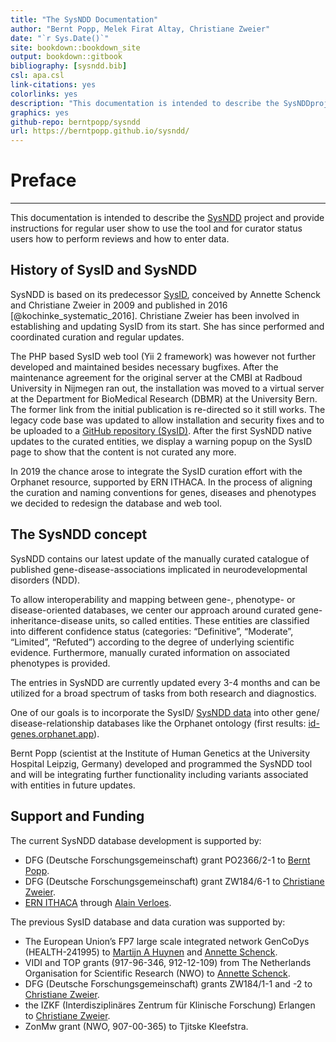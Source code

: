 ```yaml
--- 
title: "The SysNDD Documentation"
author: "Bernt Popp, Melek Firat Altay, Christiane Zweier"
date: "`r Sys.Date()`"
site: bookdown::bookdown_site
output: bookdown::gitbook
bibliography: [sysndd.bib]
csl: apa.csl
link-citations: yes
colorlinks: yes
description: "This documentation is intended to describe the SysNDDproject and provide instructions for regular usershow to use the tool and for curator status users how to perform reviews and how to enter data"
graphics: yes
github-repo: berntpopp/sysndd
url: https://berntpopp.github.io/sysndd/
---
```


# Preface {-}

---------------------------------------

This documentation is intended to describe the [SysNDD](https://sysndd.dbmr.unibe.ch/) project and provide instructions for regular user show to use the tool and for curator status users how to perform reviews and how to enter data.



## History of SysID and SysNDD {-}

SysNDD is based on its predecessor [SysID](https://www.sysid.dbmr.unibe.ch/), conceived by Annette Schenck and Christiane Zweier in 2009 and published in 2016 [@kochinke_systematic_2016]. Christiane Zweier has been involved in establishing and updating SysID from its start. She has since performed and coordinated curation and regular updates.

The PHP based SysID web tool (Yii 2 framework) was however not further developed and maintained besides necessary bugfixes. After the maintenance agreement for the original server at the CMBI at Radboud University in Nijmegen ran out, the installation was moved to a virtual server at the Department for BioMedical Research (DBMR) at the University Bern. The former link from the initial publication is re-directed so it still works. The legacy code base was updated to allow installation and security fixes and to be uploaded to a [GitHub repository (SysID)](https://github.com/berntpopp/SysID). After the first SysNDD native updates to the curated entities, we display a warning popup on the SysID page to show that the content is not curated any more.

In 2019 the chance arose to integrate the SysID curation effort with the Orphanet resource, supported by ERN ITHACA. In the process of aligning the curation and naming conventions for genes, diseases and phenotypes we decided to redesign the database and web tool.



## The SysNDD concept {-}

SysNDD contains our latest update of the manually curated catalogue of published gene-disease-associations implicated in neurodevelopmental disorders (NDD).

To allow interoperability and mapping between gene-, phenotype- or disease-oriented databases, we center our approach around curated gene-inheritance-disease units, so called entities. These entities are classified into different confidence status (categories: “Definitive”, “Moderate”, “Limited”, “Refuted”) according to the degree of underlying scientific evidence. Furthermore, manually curated information on associated phenotypes is provided.

The entries in SysNDD are currently updated every 3-4 months and can be utilized for a broad spectrum of tasks from both research and diagnostics.

One of our goals is to incorporate the SysID/ [SysNDD data](https://sysndd.dbmr.unibe.ch/) into other gene/ disease-relationship databases like the Orphanet ontology (first results: [id-genes.orphanet.app](https://id-genes.orphanet.app/ithaca/)).

Bernt Popp (scientist at the Institute of Human Genetics at the University Hospital Leipzig, Germany) developed and programmed the SysNDD tool and will be integrating further functionality including variants associated with entities in future updates.



## Support and Funding {-}
The current SysNDD database development is supported by:

- DFG (Deutsche Forschungsgemeinschaft) grant PO2366/2-1 to [Bernt Popp](https://orcid.org/0000-0002-3679-1081).
- DFG (Deutsche Forschungsgemeinschaft) grant ZW184/6-1 to [Christiane Zweier](https://orcid.org/0000-0001-8002-2020).
- [ERN ITHACA](https://ern-ithaca.eu/) through [Alain Verloes](https://orcid.org/0000-0003-4819-0264).


The previous SysID database and data curation was supported by:

- The European Union’s FP7 large scale integrated network GenCoDys (HEALTH-241995) to [Martijn A Huynen](https://orcid.org/0000-0001-6189-5491) and [Annette Schenck](https://orcid.org/0000-0002-6918-3314).
- VIDI and TOP grants (917-96-346, 912-12-109) from The Netherlands Organisation for Scientific Research (NWO) to [Annette Schenck](https://orcid.org/0000-0002-6918-3314).
- DFG (Deutsche Forschungsgemeinschaft) grants ZW184/1-1 and -2 to [Christiane Zweier](https://orcid.org/0000-0001-8002-2020).
- the IZKF (Interdisziplinäres Zentrum für Klinische Forschung) Erlangen to [Christiane Zweier](https://orcid.org/0000-0001-8002-2020).
- ZonMw grant (NWO, 907-00-365) to Tjitske Kleefstra.